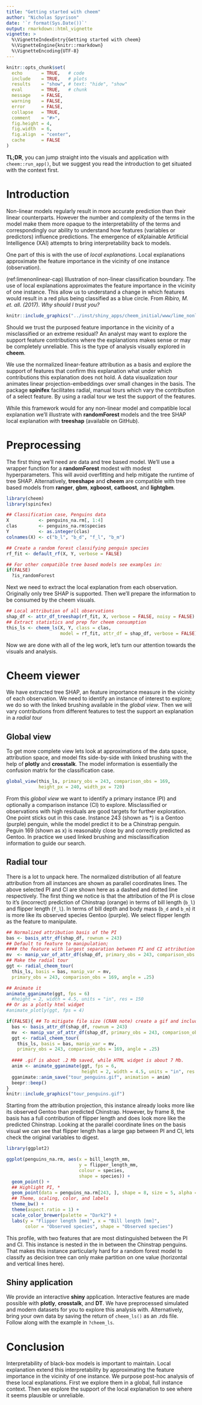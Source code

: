```yaml
---
title: "Getting started with cheem"
author: "Nicholas Spyrison"
date: '`r format(Sys.Date())`'
output: rmarkdown::html_vignette
vignette: >
  %\VignetteIndexEntry{Getting started with cheem}
  %\VignetteEngine{knitr::rmarkdown}
  %\VignetteEncoding{UTF-8}
---
```

<!-- #Example vignette: 
https://github.com/njtierney/naniar/blob/master/vignettes/getting-started-w-naniar.Rmd -->
```r
knitr::opts_chunk$set(
  echo       = TRUE,   # code
  include    = TRUE,   # plots
  results    = "show", # text: "hide", "show"
  eval       = TRUE,   # chunk
  message    = FALSE,
  warning    = FALSE,
  error      = FALSE,
  collapse   = TRUE,
  comment    = "#>",
  fig.height = 4,
  fig.width  = 6,
  fig.align  = "center",
  cache      = FALSE
)
```

__TL;DR__, you can jump straight into the visuals and application with `cheem::run_app()`, but we suggest you read the introduction to get situated with the context first.


# Introduction

Non-linear models regularly result in more accurate prediction than their linear counterparts. However the number and complexity of the terms in the model make them more opaque to the interpretability of the terms and correspondingly our ability to understand how features (variables or predictors) influence predictions. The emergence of eXplainable Artificial Intelligence (XAI) attempts to bring interpretability back to models.

One part of this is with the use of _local explanations_. Local explanations approximate the feature importance in the vicinity of one instance (observation).

(ref:limenonlinear-cap) Illustration of non-linear classification boundary. The use of local explanations approximates the feature importance in the vicinity of one instance. This allow us to understand a change in which features would result in a red plus being classified as a blue circle. From _Ribiro, M. et. all. (2017). Why should I trust you?_
```r
knitr::include_graphics("../inst/shiny_apps/cheem_initial/www/lime_nonlinear.png")
```

Should we trust the purposed feature importance in the vicinity of a misclassified or an extreme residual? An analyst may want to explore the support feature contributions where the explanations makes sense or may be completely unreliable. This is the type of analysis visually explored in __cheem__.

We use the normalized linear-feature attribution as a basis and explore the support of features that confirm this explanation what under which contributions this explanation does not hold. A data visualization _tour_ animates linear projection-embeddings over small changes in the basis. The package __spinifex__ facilitates radial, manual tours which vary the contribution of a select feature. By using a radial tour we test the support of the features.

While this framework would for any non-linear model and compatible local explanation we'll illustrate with __randomForest__ models and the tree SHAP local explanation with __treeshap__ (available on GitHub).


# Preprocessing

The first thing we'll need are data and tree based model. We'll use a wrapper function for a __randomForest__ modest with modest hyperparameters. This will avoid overfitting and help mitigate the runtime of tree SHAP. Alternatively, __treeshape__ and __cheem__ are compatible with tree based models from __ranger__, __gbm__, __xgboost__, __catboost__, and __lightgbm__.

```r
library(cheem)
library(spinifex)

## Classification case, Penguins data
X           <- penguins_na.rm[, 1:4]
clas        <- penguins_na.rm$species
Y           <- as.integer(clas)
colnames(X) <- c("b_l", "b_d", "f_l", "b_m")

## Create a random forest classifying penguin species
rf_fit <- default_rf(X, Y, verbose = FALSE)

## For other compatible tree based models see examples in:
if(FALSE)
  ?is_randomForest
```

Next we need to extract the local explanation from each observation. Originally only tree SHAP is supported. Then we'll prepare the information to be consumed by the cheem visuals.

```r
## Local attribution of all observations
shap_df <- attr_df_treeshap(rf_fit, X, verbose = FALSE, noisy = FALSE)
## Extract statistics and prep for cheem consumption
this_ls <- cheem_ls(X, Y, class = clas,
                    model = rf_fit, attr_df = shap_df, verbose = FALSE)
```

Now we are done with all of the leg work, let's turn our attention towards the visuals and analysis.


# Cheem viewer

We have extracted tree SHAP, an feature importance measure in the vicinity of each observation. We need to identify an instance of interest to explore; we do so with the linked brushing available in the _global view_. Then we will vary contributions from different features to test the support an explanation in a _radial tour_


## Global view

To get more complete view lets look at approximations of the data space, attribution space, and model fits side-by-side with linked brushing with the help of __plotly__ and __crosstalk__. The model information is essentially the confusion matrix for the classification case.

```r
global_view(this_ls, primary_obs = 243, comparison_obs = 169,
            height_px = 240, width_px = 720)
```

From this _global view_ we want to identify a primary instance (PI) and optionally a comparison instance (CI) to explore. Misclassified or observations with high residuals are good targets for further exploration. One point sticks out in this case. Instance 243 (shown as *) is a Gentoo (purple) penguin, while the model predict it to be a Chinstrap penguin. Peguin 169 (shown as x) is reasonably close by and correctly predicted as Gentoo. In practice we used linked brushing and misclassification information to guide our search.


## Radial tour

There is a lot to unpack here. The normalized distribution of all feature attribution from all instances are shown as parallel coordinates lines. The above selected PI and CI are shown here as a dashed and dotted line respectively. The first thing we notice is that the attribution of the PI is close to it's (incorrect) prediction of Chinstrap (orange) in terms of bill length (`b_l`) and flipper length (`f_l`). In terms of bill depth and body mass (`b_d` and `b_m`) it is more like its observed species Gentoo (purple). We select flipper length as the feature to manipulate.

```r
## Normalized attribution basis of the PI
bas <- basis_attr_df(shap_df, rownum = 243)
## Default to feature to manipulation; 
#### the feature with largest separation between PI and CI attribution
mv  <- manip_var_of_attr_df(shap_df, primary_obs = 243, comparison_obs = 169)
## Make the radial tour
ggt <- radial_cheem_tour(
  this_ls, basis = bas, manip_var = mv,
  primary_obs = 243, comparison_obs = 169, angle = .25)

## Animate it
animate_gganimate(ggt, fps = 6) 
  #height = 2, width = 4.5, units = "in", res = 150
## Or as a plotly html widget
#animate_plotly(ggt, fps = 4)
```
```r
if(FALSE){ ## To mitigate file size (CRAN note) create a gif and include that
  bas <- basis_attr_df(shap_df, rownum = 243)
  mv  <- manip_var_of_attr_df(shap_df, primary_obs = 243, comparison_obs = 169)
  ggt <- radial_cheem_tour(
    this_ls, basis = bas, manip_var = mv,
    primary_obs = 243, comparison_obs = 169, angle = .25)
  
  #### .gif is about .2 Mb saved, while HTML widget is about 7 Mb.
  anim <- animate_gganimate(ggt, fps = 6,
                            height = 2, width = 4.5, units = "in", res = 150)
  gganimate::anim_save("tour_penguins.gif", animation = anim)
  beepr::beep()
}
knitr::include_graphics("tour_penguins.gif")
```

Starting from the attribution projection, this instance already looks more like its observed Gentoo than predicted Chinstrap. However, by frame 8, the basis has a full contribution of flipper length and does look more like the predicted Chinstrap. Looking at the parallel coordinate lines on the basis visual we can see that flipper length has a large gap between PI and CI, lets check the original variables to digest.

```r
library(ggplot2)

ggplot(penguins_na.rm, aes(x = bill_length_mm,
                           y = flipper_length_mm,
                           colour = species,
                           shape = species)) +
  geom_point() +
  ## Highlight PI, *
  geom_point(data = penguins_na.rm[243, ], shape = 8, size = 5, alpha = 0.8) +
  ## Theme, scaling, color, and labels
  theme_bw() +
  theme(aspect.ratio = 1) +
  scale_color_brewer(palette = "Dark2") +
  labs(y = "Flipper length [mm]", x = "Bill length [mm]", 
       color = "Observed species", shape = "Observed species")
```

This profile, with two features that are most distinguished between the PI and CI. This instance is nested in the in between the Chinstrap penguins. That makes this instance particularly hard for a random forest model to classify as decision tree can only make partition on one value (horizontal and vertical lines here).


## Shiny application

We provide an interactive __shiny__ application. Interactive features are made possible with __plotly__, __crosstalk__, and __DT__. We have preprocessed simulated and modern datasets for you to explore this analysis with. Alternatively, bring your own data by saving the return of `cheem_ls()` as an .rds file. Follow along with the example in `?cheem_ls`.

# Conclusion

Interpretability of black-box models is important to maintain. Local explanation extend this interpretability by approximating the feature importance in the vicinity of one instance. We purpose post-hoc analysis of these local explanations. First we explore them in a global, full instance context. Then we explore the support of the local explanation to see where it seems plausible or unreliable.

